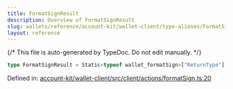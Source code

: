 ```yaml
---
title: FormatSignResult
description: Overview of FormatSignResult
slug: wallets/reference/account-kit/wallet-client/type-aliases/FormatSignResult
layout: reference
---
```


{/* This file is auto-generated by TypeDoc. Do not edit manually. */}

```ts
type FormatSignResult = Static<typeof wallet_formatSign>["ReturnType"];
```

Defined in: [account-kit/wallet-client/src/client/actions/formatSign.ts:20](https://github.com/alchemyplatform/aa-sdk/blob/ad165355d980f9a16dd388088895bfc851df8656/account-kit/wallet-client/src/client/actions/formatSign.ts#L20)
